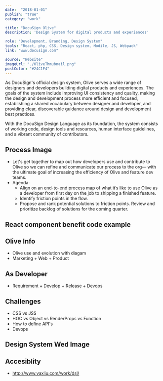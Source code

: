 ```yaml
---
date:  "2018-01-01"
publish: "true" 
category: "work"

title: "DocuSign Olive"
description: 'Design System for digital products and experiences'

role: "Development, Branding, Design System"
tools: "React, php, CSS, Design system, Modile, JS, Webpack" 
link: "www.docusign.com" 

source: "Website"
imageUrl: "./OliveThmubnail.png"
postColor: "#24C1F4"
---
```



As DocuSign's official design system, Olive serves a wide range of designers and developers building digital products and experiences. The goals of the system include improving UI consistency and quality, making the design and development process more efficient and focused, establishing a shared vocabulary between designer and developer, and providing clear, discoverable guidance around design and development best practices.

With the DocuSign Design Language as its foundation, the system consists of working code, design tools and resources, human interface guidelines, and a vibrant community of contributors.

## Process Image
  - Let's get together to map out how developers use and contribute to Olive so we can refine and communicate our process to the org— with the ultimate goal of increasing the efficiency of Olive and feature dev teams.
  - Agenda:
    - Align on an end-to-end process map of what it’s like to use Olive as a developer from first day on the job to shipping a finished feature. 
    - Identify friction points in the flow.
    - Propose and rank potential solutions to friction points.
    Review and prioritize backlog of solutions for the coming quarter.

<PhotoGallery variant="DocusignOliveProcess"/>

## React component benefit code example
<ImageWrap srcName="InputHtmlVsReact" title="File Input Html vs React"/>

## Olive Info

- Olive use and evolution with diagam
- Marketing + Web + Product 

<PhotoGallery variant="OliveProcess" columns={2}/>
<PhotoGallery variant="Olive" columns={2}/>
<ImageWrap srcName="DesignSystemPackagesUsers" width="75"/>

## As Developer
- Requirement + Develop + Release + Devops

<ImageWrap srcName="MindMapForPackagesDeployingNpmScripts" width="75"/>

## Challenges
- CSS vs JSS
- HOC vs Object vs RenderProps vs Function
- How to define API's
- Devops

## Design System Wed Image

<ImageWrap srcName="DesignSystemWednesdayAtDocusign"/>

## Accesiblity

- http://www.vaxliu.com/work/dsl/